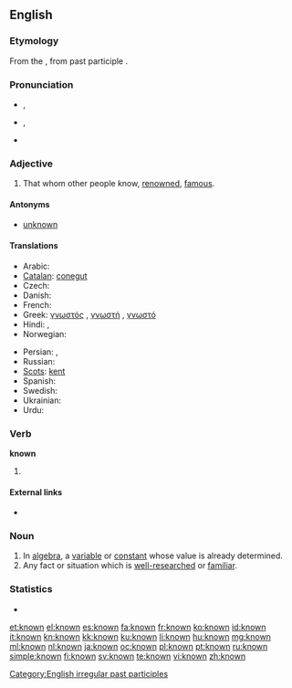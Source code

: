 ==English==

===Etymology===
From the {{etyl|enm}}, from {{etyl|ang}} past participle {{term|cnawen|cnāwen}}.

===Pronunciation===
* {{a|[[Received Pronunciation|UK]]}} {{IPA|/nəʊn/}}, {{SAMPA|/n@Un/}}
* {{a|[[General American|US]]}} {{IPA|/nɔʊn/}}, {{SAMPA|/noUn/}}
* {{audio|en-us-known.ogg|Audio (US)}}

===Adjective===
{{en-adj}}

# That whom other people know, [[renowned]], [[famous]].

====Antonyms====
* [[unknown]]

====Translations====
{{trans-top|that whom other people know, renowned, famous}}
* Arabic: {{t|ar|معلوم|tr=ma3luum|sc=Arab}}
* [[Catalan]]: [[conegut]]
* Czech: {{t+|cs|známý|m}}
* Danish: {{t-|da|kendt}}
* French: {{t+|fr|connu}}
* Greek: [[γνωστός]] {{m}}, [[γνωστή]] {{f}}, [[γνωστό]] {{n}}
* Hindi: {{t|hi|मालूम|tr=mālūm|sc=Deva}}, {{t|hi|ज्ञात|tr=jānt|sc=Deva}}
* Norwegian: {{t|no|kjent}}
{{trans-mid}}
* Persian: {{t|fa|دانسته|sc=fa-Arab}}, {{t|fa|معلوم|tr=ma'lum|sc=fa-Arab}}
* Russian: {{t|ru|известный|tr=izvéstnyj|sc=Cyrl}}
* [[Scots]]: [[kent]]
* Spanish: {{t+|es|conocido}}
* Swedish: {{t+|sv|känd}}
* Ukrainian: {{t|uk|відомий|tr=vidómyj|sc=Cyrl}}
* Urdu: {{t|ur|معلوم|tr=mālūm|sc=ur-Arab}}
{{trans-bottom}}

===Verb===
'''known'''

# {{past participle of|[[know]]}}

====External links====
* {{pedialite|know}}

===Noun===
{{en-noun}}

# In [[algebra]], a [[variable]] or [[constant]] whose value is already determined.
# Any fact or situation which is [[well-researched]] or [[familiar]].

===Statistics===
* {{rank|person|case|fact|314|known|thee|hope|er}}

[[Category:English irregular past participles]]

[[et:known]]
[[el:known]]
[[es:known]]
[[fa:known]]
[[fr:known]]
[[ko:known]]
[[id:known]]
[[it:known]]
[[kn:known]]
[[kk:known]]
[[ku:known]]
[[li:known]]
[[hu:known]]
[[mg:known]]
[[ml:known]]
[[nl:known]]
[[ja:known]]
[[oc:known]]
[[pl:known]]
[[pt:known]]
[[ru:known]]
[[simple:known]]
[[fi:known]]
[[sv:known]]
[[te:known]]
[[vi:known]]
[[zh:known]]